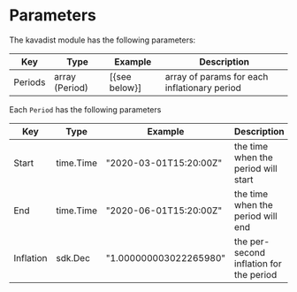
# Parameters

The kavadist module has the following parameters:

| Key     | Type           | Example       | Description                                  |
| ------- | -------------- | ------------- | -------------------------------------------- |
| Periods | array (Period) | [{see below}] | array of params for each inflationary period |

Each `Period` has the following parameters

| Key       | Type      | Example                | Description                             |
| --------- | --------- | ---------------------- | --------------------------------------- |
| Start     | time.Time | "2020-03-01T15:20:00Z" | the time when the period will start     |
| End       | time.Time | "2020-06-01T15:20:00Z" | the time when the period will end       |
| Inflation | sdk.Dec   | "1.000000003022265980" | the per-second inflation for the period |


>
